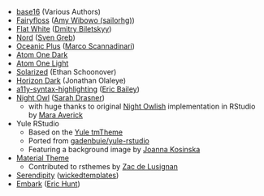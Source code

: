 - [base16] (Various Authors)
- [Fairyfloss] ([Amy Wibowo (sailorhg)](https://github.com/sailorhg))
- [Flat White][flat-white] ([Dmitry Biletskyy](https://github.com/biletskyy))
- [Nord] ([Sven Greb](https://www.svengreb.de/))
- [Oceanic Plus][oceanic-plus] ([Marco Scannadinari](https://github.com/marcoms))
- [Atom One Dark][one-dark]
- [Atom One Light][one-light]
- [Solarized] (Ethan Schoonover)
- [Horizon Dark][horizon] (Jonathan Olaleye)
- [a11y-syntax-highlighting][a11y-syntax] ([Eric Bailey](https://ericwbailey.design/))
- [Night Owl][night-owl] ([Sarah Drasner](https://sarah.dev/))
  - with huge thanks to original [Night Owlish][night-owlish] 
    implementation in RStudio by [Mara Averick](https://maraaverick.rbind.io/)
- Yule RStudio
  - Based on the [Yule tmTheme](https://tmtheme-editor.herokuapp.com/#!/editor/theme/Yule)
  - Ported from [gadenbuie/yule-rstudio](https://github.com/gadenbuie/yule-rstudio)
  - Featuring a background image by [Joanna Kosinska](https://unsplash.com/@joannakosinska)
- [Material Theme][material]
  - Contributed to rsthemes by [Zac de Lusignan](https://www.zacdelusignan.com/)
- [Serendipity][serendipity] ([wickedtemplates](https://www.wickedtemplates.com/))
- [Embark](embark) ([Eric Hunt](https://github.com/eric-hunt))

[base16]: https://github.com/chriskempson/base16
[fairyfloss]: https://github.com/sailorhg/fairyfloss
[flat-white]: https://github.com/biletskyy/flatwhite-syntax
[nord]: https://github.com/arcticicestudio/nord
[oceanic-plus]: https://github.com/marcoms/oceanic-plus
[one-light]: https://github.com/atom/atom/tree/master/packages/one-light-syntax
[one-dark]: https://github.com/atom/atom/tree/master/packages/one-dark-syntax
[solarized]: https://ethanschoonover.com/solarized
[horizon]: https://horizontheme.netlify.app/
[a11y-syntax]: https://github.com/ericwbailey/a11y-syntax-highlighting
[night-owl]: https://github.com/sdras/night-owl-vscode-theme
[night-owlish]: https://github.com/batpigandme/night-owlish
[material]: https://material-theme.site/
[serendipity]: https://wvsc.dev/
[embark]: https://embark-theme.github.io/
